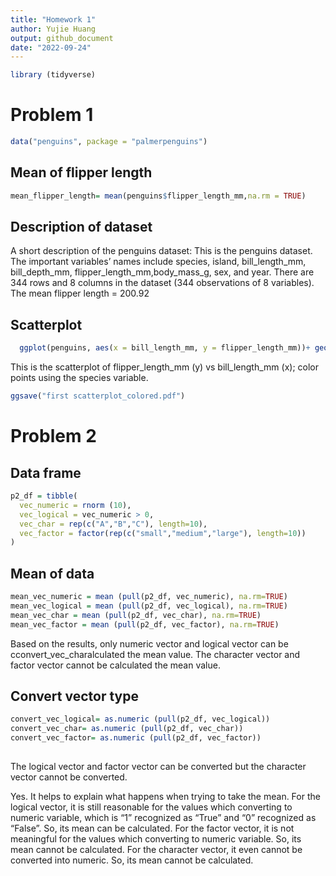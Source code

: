 ```yaml
---
title: "Homework 1"
author: Yujie Huang
output: github_document
date: "2022-09-24"
---
```



```r
library (tidyverse)
```

# Problem 1

```r
data("penguins", package = "palmerpenguins")
```

## Mean of flipper length
```r
mean_flipper_length= mean(penguins$flipper_length_mm,na.rm = TRUE)  
```

## Description of dataset
A short description of the penguins dataset:
This is the penguins dataset. The important variables' names include species, island, bill_length_mm, bill_depth_mm, flipper_length_mm,body_mass_g, sex, and year. 
There are 344 rows and 8 columns in the dataset (344 observations of 8 variables). 
The mean flipper length = 200.92


## Scatterplot

```r
  ggplot(penguins, aes(x = bill_length_mm, y = flipper_length_mm))+ geom_point(aes(color=species))

```

This is the scatterplot of flipper_length_mm (y) vs bill_length_mm (x); color points using the species variable. 


```r
ggsave("first scatterplot_colored.pdf")
```



# Problem 2

## Data frame
```r
p2_df = tibble(
  vec_numeric = rnorm (10),
  vec_logical = vec_numeric > 0,
  vec_char = rep(c("A","B","C"), length=10),
  vec_factor = factor(rep(c("small","medium","large"), length=10))
)


```


## Mean of data
```r

mean_vec_numeric = mean (pull(p2_df, vec_numeric), na.rm=TRUE)
mean_vec_logical = mean (pull(p2_df, vec_logical), na.rm=TRUE)
mean_vec_char = mean (pull(p2_df, vec_char), na.rm=TRUE)
mean_vec_factor = mean (pull(p2_df, vec_factor), na.rm=TRUE)
```

Based on the results, only numeric vector and logical vector can be 
cconvert_vec_charalculated the mean value. The character vector and factor vector 
cannot be calculated the mean value. 


## Convert vector type

```r
convert_vec_logical= as.numeric (pull(p2_df, vec_logical))
convert_vec_char= as.numeric (pull(p2_df, vec_char))
convert_vec_factor= as.numeric (pull(p2_df, vec_factor))
            
```


The logical vector and factor vector can be converted but the character
vector cannot be converted.

Yes. It helps to explain what happens when trying to take the mean.
For the logical vector, it is still reasonable for the values which
converting to numeric variable, which is "1" recognized as "True" and 
"0" recognized as "False". So, its mean can be calculated.
For the factor vector, it is not meaningful for the values which 
converting to numeric variable. So, its mean cannot be calculated.
For the character vector, it even cannot be converted into numeric.
So, its mean cannot be calculated.


